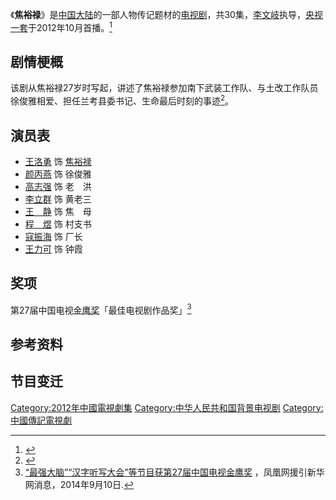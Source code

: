 《'''焦裕禄'''》是[[中国大陆|中国大陆]]的一部人物传记题材的[[电视剧|电视剧]]，共30集，[[李文岐|李文岐]]执导，[[央视一套|央视一套]]于2012年10月首播。<ref>{{Cite web |url=http://ent.ifeng.com/idolnews/yuping/detail_2012_11/02/18771041_0.shtml |title=剧评：电视剧版《焦裕禄》打破电影版既定印象 |access-date=2013-12-28 |archive-date=2019-06-14 |archive-url=https://web.archive.org/web/20190614154041/http://ent.ifeng.com/idolnews/yuping/detail_2012_11/02/18771041_0.shtml |dead-url=no }}</ref>

== 剧情梗概 ==
{{see also|焦裕禄}}
该剧从焦裕禄27岁时写起，讲述了焦裕禄参加南下武装工作队、与土改工作队员徐俊雅相爱、担任兰考县委书记、生命最后时刻的事迹<ref>{{cite web | url=http://blog.sina.com.cn/s/blog_63de3d140101bgzp.html | title=电视连续剧《焦裕禄》故事梗概 | publisher=中国网络电视台新浪博客 | date=2012-10-23 | accessdate=2014-01-30 | archive-date=2019-06-12 | archive-url=https://web.archive.org/web/20190612151112/http://blog.sina.com.cn/s/blog_63de3d140101bgzp.html | dead-url=no }}</ref>。

== 演员表 ==
* [[王洛勇|王洛勇]] 饰 [[焦裕禄|焦裕禄]]
* [[颜丙燕|颜丙燕]] 饰 徐俊雅
* [[高志强|高志强]] 饰 老　洪
* [[李立群|李立群]] 饰 黄老三
* [[王静|王　静]] 饰 焦　母
* [[程煜|程　煜]] 饰 村支书
* [[寇振海|寇振海]] 饰 厂长
* [[王力可|王力可]] 饰 钟霞

== 奖项 ==
第27届中国电视[[金鹰奖|金鹰奖]]「最佳电视剧作品奖」<ref>[http://news.ifeng.com/a/20140910/41929712_0.shtml “最强大脑”“汉字听写大会”等节目获第27届中国电视金鹰奖] {{Wayback|url=http://news.ifeng.com/a/20140910/41929712_0.shtml |date=20141207005349 }}，凤凰网援引新华网消息，2014年9月10日.</ref>

== 参考资料 ==
<div class="references-small">
<references/>
</div>

== 节目变迁 ==
{{電視節目的變遷
|電視台=  {{CHN}} [[央视一套|央视一套]]
|播放檔次= [[黃金劇場|黃金劇場]] 每日20:00－22:00二集连播
|節目名稱=焦裕禄<br>(2012.10.21 - 2012.11.9)
|上一節目=[[国家命运|国家命运]]<br>(2012.10.7 - 2012.10.21)
|下一節目=[[温州一家人|温州一家人]]<br>(2012.11.10 - 2012.11.28)
}}
{{電視節目的變遷
|電視台 = {{CHN}}[[東方衛視|東方衛視]]
|播放檔次 = 夢想劇場<br>每週一至週五19:30 - 21:15（兩集）每週六19:30 - 20:05（一集）每週日19:30 - 21:15（兩集）
|節目名稱 = 焦裕禄<br/>（2016年6月24日－7月10日）
|上一節目 = [[女不强大天不容|女不强大天不容]]<br/>（2016年5月31日－6月23日）
|下一節目 = [[致青春_(电视剧)|致青春]]<br/>（2016年7月11日－7月30日）
}}
{{央视一套电视剧}}
{{央视八套电视剧}}
{{東方衛視電視劇}}
{{安徽卫视电视剧}}
{{中国电视金鹰奖最佳长篇电视剧}}
{{DEFAULTSORT:JIAO焦}}
[[Category:2012年中國電視劇集|Category:2012年中國電視劇集]]
[[Category:中华人民共和国背景电视剧|Category:中华人民共和国背景电视剧]]
[[Category:中國傳記電視劇|Category:中國傳記電視劇]]